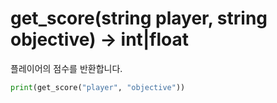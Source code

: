 # get_score(string player, string objective) -> int|float

플레이어의 점수를 반환합니다.

```python
print(get_score("player", "objective"))
```
